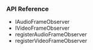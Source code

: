 
<PlatformWrapper platform="android">

### API Reference

* <Link to = "{{global.API_REF_ANDROID_ROOT}}/class_iaudioframeobserver.html">IAudioFrameObserver</Link>

* <Link to = "{{global.API_REF_ANDROID_ROOT}}/class_ivideoframeobserver.html">IVideoFrameObserver</Link>

* <Link to = "{{global.API_REF_ANDROID_ROOT}}/class_irtcengine.html#api_imediaengine_registeraudioframeobserver">registerAudioFrameObserver</Link>

* <Link to = "{{global.API_REF_ANDROID_ROOT}}/class_irtcengine.html#api_imediaengine_registervideoframeobserver">registerVideoFrameObserver</Link>

</PlatformWrapper>
